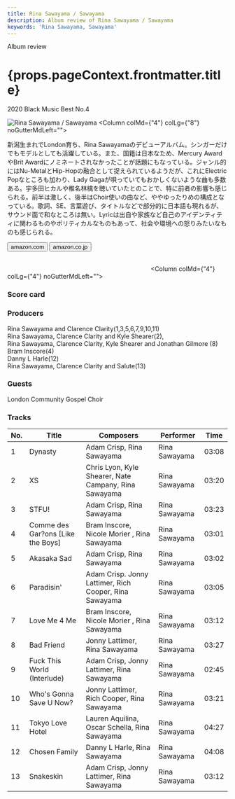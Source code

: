 ```yaml
---
title: Rina Sawayama / Sawayama
description: Album review of Rina Sawayama / Sawayama
keywords: 'Rina Sawayama, Sawayama'
---
```



<p className="largeP">Album review</p>
<h1 className="h1--no--margin">{props.pageContext.frontmatter.title}</h1>
<p className="largeP"><Link to="/best50/2020/">2020 Black Music Best No.4</Link></p>

<Row  className="image-card-group">
	<Column colMd={"3"} colLg={"4"} noGutterMdLeft="">
       <ImageCard>

![Rina Sawayama / Sawayama](../../images/cd/rinasawayama1L.jpg) 
</ImageCard>
	</Column>
	<Column colMd={"4"} colLg={"8"} noGutterMdLeft="">
	<p>
	新潟生まれでLondon育ち、Rina Sawayamaのデビューアルバム。シンガーだけでもモデルとしても活躍している。また、国籍は日本なため、Mercury AwardやBrit Awardにノミネートされなかったことが話題にもなっている。ジャンル的にはNu-MetalとHip-Hopの融合として捉えられているようだが、これにElectric Popなところも加わり、Lady Gagaが唄っていてもおかしくないような曲も多数ある。宇多田ヒカルや椎名林檎を聴いていたとのことで、特に前者の影響も感じられる。前半は激しく、後半はChoir使いの曲など、ややゆったりめの構成となっている。歌詞、SE、言葉遊び、タイトルなどで部分的に日本語も現れるが、サウンド面で和なところは無い。Lyricは出自や家族など自己のアイデンティティに関わるものやポリティカルなものもあって、社会や環境への怒りみたいなものも感じられる。
	</p>
	<div>
	  <Button className="button-right-mergin"  href="https://amzn.to/31kw9ZS" kind="primary" size="small" renderIcon={ArrowUpRight24}>
      amazon.com
    </Button>
    <Button className="button-right-mergin"  href="https://amzn.to/2YoF4I4" kind="secondary" size="small" renderIcon={ArrowUpRight24}>
      amazon.co.jp
    </Button>
	</div>
	<a href="https://geo.music.apple.com/jp/album/sawayama/1502763923?mt=1&app=music&ls=1&at=11lcug" style="display:inline-block;overflow:hidden;background:url(https://linkmaker.itunes.apple.com/ja-jp/lockup.svg?releaseDate=2020-04-22&kind=album&bubble=apple_music&style=mono-black) no-repeat;width:180px;height:45px;"></a>
	<a href="https://geo.music.apple.com/jp/album/sawayama/1502763923?app=itunes&at=11lcug" style="display:inline-block;overflow:hidden;background:url(https://linkmaker.itunes.apple.com/ja-jp/badge-lrg.svg?releaseDate=2020-04-22T00:00:00Z&kind=album&bubble=itunes_music) no-repeat;width:140px;height:45px;"></a>
	</Column>
</Row>
<Row >
	<Column colMd={"4"} colLg={"4"} noGutterMdLeft="">
<div>
  <h3>Score card</h3>
	<SliderJS1 value="5" />
  <SliderJS2 value="1" />
	<SliderJS3 value="1" />
  <SliderJS4 value="9" />
</div>
</Column>
<Column colMd={"8"} colLg={"8"} noGutterMdLeft="">
<div>
<h3>Producers</h3>
<p>
Rina Sawayama and Clarence Clarity(1,3,5,6,7,9,10,11)
<br/>Rina Sawayama, Clarence Clarity and Kyle Shearer(2),
<br/>Rina Sawayama, Clarence Clarity, Kyle Shearer and Jonathan Gilmore (8)
<br/>Bram Inscore(4)
<br/>Danny L Harle(12)
<br/>Rina Sawayama, Clarence Clarity and Salute(13)
</p>
<h3>Guests</h3>
<p>
London Community Gospel Choir
</p>
</div>
</Column>
</Row>

<h3>Tracks</h3>

| No. |	 Title                            |	 Composers                                             |	 Performer   | Time	 |
| --- |	--------------------------------- | ------------------------------------------------------ | ------------- | ----- |
|	1	  |	Dynasty                          	| Adam Crisp, Rina Sawayama                              | Rina Sawayama | 03:08 |
|	2	  |	XS                               	| Chris Lyon, Kyle Shearer, Nate Campany, Rina Sawayama  | Rina Sawayama | 03:20 |
|	3	  |	STFU!                            	| Adam Crisp, Rina Sawayama                              | Rina Sawayama | 03:23 |
|	4	  |	Comme des Gar?ons [Like the Boys]	| Bram Inscore, Nicole Morier , Rina Sawayama            | Rina Sawayama | 03:01 |
|	5	  |	Akasaka Sad                      	| Adam Crisp, Rina Sawayama                              | Rina Sawayama | 03:02 |
|	6	  |	Paradisin'                       	| Adam Crisp. Jonny Lattimer, Rich Cooper, Rina Sawayama | Rina Sawayama | 03:05 |
|	7	  |	Love Me 4 Me                     	| Bram Inscore, Nicole Morier , Rina Sawayama            | Rina Sawayama | 03:12 |
|	8	  |	Bad Friend                       	| Jonny Lattimer, Rina Sawayama                          | Rina Sawayama | 03:27 |
|	9	  |	Fuck This World (Interlude)      	| Adam Crisp, Jonny Lattimer, Rina Sawayama              | Rina Sawayama | 02:45 |
|	10	|	Who's Gonna Save U Now?          	| Jonny Lattimer, Rich Cooper, Rina Sawayama             | Rina Sawayama | 03:21 |
|	11	|	Tokyo Love Hotel                 	| Lauren Aquilina, Oscar Schella, Rina Sawayama          | Rina Sawayama | 04:27 |
|	12	|	Chosen Family                    	| Danny L Harle, Rina Sawayama                           | Rina Sawayama | 04:08 |
|	13	|	Snakeskin                        	| Adam Crisp, Jonny Lattimer, Rina Sawayama              | Rina Sawayama | 03:12 |
